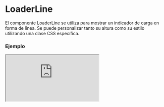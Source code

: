 # LoaderLine

El componente LoaderLine se utiliza para mostrar un indicador de carga en forma de línea. Se puede personalizar tanto su altura como su estilo utilizando una clase CSS específica.


### Ejemplo

<Iframe minHeightIframe="30dvh" src="https://fenextjs-component-storybook.vercel.app/iframe.html?args=&id=loader-line--index&viewMode=story" />

### Importacion

Para importar el componente LoaderLine, se puede hacer desde fenextjs

```tsx copy
import { LoaderLine } from "fenextjs";
```

### Parametros

| Parametro | Tipo | Requerido | Default | Descripcion |
| --------- | ---- | --------- | ------- | ----------- |
| classNameLoaderLine | string | no | '' | Clase CSS para personalizar el estilo de la línea del indicador de carga. |
| height | number | no | 20 | Altura de la línea del indicador de carga, en píxeles. |

### Storybook

Para ver el storybook del componente lo puede hacer con este [link](https://fenextjs-component-storybook.vercel.app/?path=/story/loader-line--index)

### Usos

- LoaderLine básico

```tsx copy
<LoaderLine />
```

- LoaderLine con altura personalizada

```tsx copy
<LoaderLine height={30} />
```

- LoaderLine con clase personalizada

```tsx copy
<LoaderLine classNameLoaderLine="custom-loader-line" />
```

